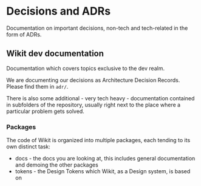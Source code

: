 
<Meta title="Documentation/Decisions and ADRs/Overview" />

# Decisions and ADRs

Documentation on important decisions, non-tech and tech-related in the form of ADRs.

## Wikit dev documentation

Documentation which covers topics exclusive to the dev realm.

We are documenting our decisions as Architecture Decision Records. Please find them in `adr/`.

There is also some additional - very tech heavy - documentation contained in subfolders of the repository, usually right next to the place where a particular problem gets solved.

### Packages

The code of Wikit is organized into multiple packages, each tending to its own distinct task:

* docs - the docs you are looking at, this includes general documentation and demoing the other packages
* tokens - the Design Tokens which Wikit, as a Design system, is based on
